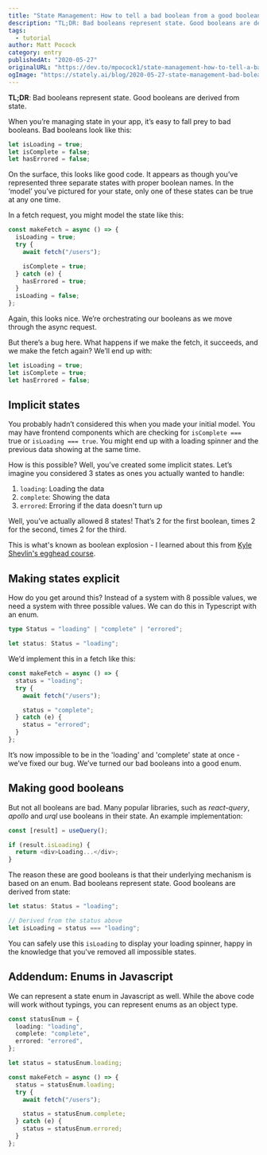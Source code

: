 ```yaml
---
title: "State Management: How to tell a bad boolean from a good boolean"
description: "TL;DR: Bad booleans represent state. Good booleans are derived from state"
tags:
  - tutorial
author: Matt Pocock
category: entry
publishedAt: "2020-05-27"
originalURL: "https://dev.to/mpocock1/state-management-how-to-tell-a-bad-boolean-from-a-good-boolean-260n"
ogImage: "https://stately.ai/blog/2020-05-27-state-management-bad-bolean-good-boolean.png"
---
```


**TL;DR**: Bad booleans represent state. Good booleans are derived from state.

When you’re managing state in your app, it’s easy to fall prey to bad booleans. Bad booleans look like this:

```js
let isLoading = true;
let isComplete = false;
let hasErrored = false;
```

On the surface, this looks like good code. It appears as though you’ve represented three separate states with proper boolean names. In the ‘model’ you’ve pictured for your state, only one of these states can be true at any one time.

In a fetch request, you might model the state like this:

```js
const makeFetch = async () => {
  isLoading = true;
  try {
    await fetch("/users");

    isComplete = true;
  } catch (e) {
    hasErrored = true;
  }
  isLoading = false;
};
```

Again, this looks nice. We’re orchestrating our booleans as we move through the async request.

But there’s a bug here. What happens if we make the fetch, it succeeds, and we make the fetch again? We’ll end up with:

```js
let isLoading = true;
let isComplete = true;
let hasErrored = false;
```

## Implicit states

You probably hadn’t considered this when you made your initial model. You may have frontend components which are checking for `isComplete === ` true or `isLoading === true`. You might end up with a loading spinner and the previous data showing at the same time.

How is this possible? Well, you’ve created some implicit states. Let’s imagine you considered 3 states as ones you actually wanted to handle:

1. `loading`: Loading the data
2. `complete`: Showing the data
3. `errored`: Erroring if the data doesn't turn up

Well, you’ve actually allowed 8 states! That’s 2 for the first boolean, times 2 for the second, times 2 for the third.

This is what's known as boolean explosion - I learned about this from [Kyle Shevlin's egghead course](https://egghead.io/lessons/javascript-eliminate-boolean-explosion-by-enumerating-states).

## Making states explicit

How do you get around this? Instead of a system with 8 possible values, we need a system with three possible values. We can do this in Typescript with an enum.

```ts
type Status = "loading" | "complete" | "errored";

let status: Status = "loading";
```

We’d implement this in a fetch like this:

```ts
const makeFetch = async () => {
  status = "loading";
  try {
    await fetch("/users");

    status = "complete";
  } catch (e) {
    status = "errored";
  }
};
```

It’s now impossible to be in the 'loading' and 'complete' state at once - we’ve fixed our bug. We’ve turned our bad booleans into a good enum.

## Making good booleans

But not all booleans are bad. Many popular libraries, such as _react-query_, _apollo_ and _urql_ use booleans in their state. An example implementation:

```js
const [result] = useQuery();

if (result.isLoading) {
  return <div>Loading...</div>;
}
```

The reason these are good booleans is that their underlying mechanism is based on an enum. Bad booleans represent state. Good booleans are derived from state:

```js
let status: Status = "loading";

// Derived from the status above
let isLoading = status === "loading";
```

You can safely use this `isLoading` to display your loading spinner, happy in the knowledge that you've removed all impossible states.

## Addendum: Enums in Javascript

We can represent a state enum in Javascript as well. While the above code will work without typings, you can represent enums as an object type.

```ts
const statusEnum = {
  loading: "loading",
  complete: "complete",
  errored: "errored",
};

let status = statusEnum.loading;

const makeFetch = async () => {
  status = statusEnum.loading;
  try {
    await fetch("/users");

    status = statusEnum.complete;
  } catch (e) {
    status = statusEnum.errored;
  }
};
```
